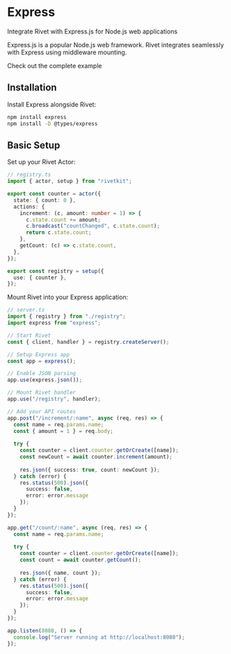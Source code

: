 # Express

Integrate Rivet with Express.js for Node.js web applications

Express.js is a popular Node.js web framework. Rivet integrates seamlessly with Express using middleware mounting.

<CardGroup>
<Card title="View Example on GitHub" icon="github" href="https://github.com/rivet-gg/rivetkit/tree/main/examples/express">
	Check out the complete example
</Card>
</CardGroup>

## Installation

Install Express alongside Rivet:

```bash
npm install express
npm install -D @types/express
```

## Basic Setup

<Steps>
<Step title="Create Your Registry">
Set up your Rivet Actor:

```typescript
// registry.ts
import { actor, setup } from "rivetkit";

export const counter = actor({
  state: { count: 0 },
  actions: {
    increment: (c, amount: number = 1) => {
      c.state.count += amount;
      c.broadcast("countChanged", c.state.count);
      return c.state.count;
    },
    getCount: (c) => c.state.count,
  },
});

export const registry = setup({
  use: { counter },
});
```
</Step>

<Step title="Integrate with Express">
Mount Rivet into your Express application:

```typescript
// server.ts
import { registry } from "./registry";
import express from "express";

// Start Rivet
const { client, handler } = registry.createServer();

// Setup Express app
const app = express();

// Enable JSON parsing
app.use(express.json());

// Mount Rivet handler
app.use("/registry", handler);

// Add your API routes
app.post("/increment/:name", async (req, res) => {
  const name = req.params.name;
  const { amount = 1 } = req.body;
  
  try {
    const counter = client.counter.getOrCreate([name]);
    const newCount = await counter.increment(amount);
    
    res.json({ success: true, count: newCount });
  } catch (error) {
    res.status(500).json({ 
      success: false, 
      error: error.message 
    });
  }
});

app.get("/count/:name", async (req, res) => {
  const name = req.params.name;
  
  try {
    const counter = client.counter.getOrCreate([name]);
    const count = await counter.getCount();
    
    res.json({ name, count });
  } catch (error) {
    res.status(500).json({ 
      success: false, 
      error: error.message 
    });
  }
});

app.listen(8080, () => {
  console.log("Server running at http://localhost:8080");
});
```
</Step>
</Steps>

